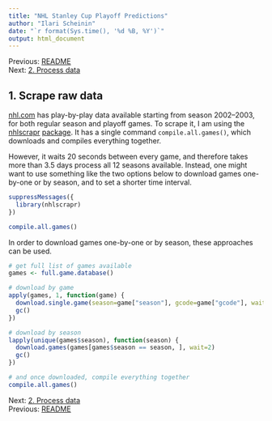 ```yaml
---
title: "NHL Stanley Cup Playoff Predictions"
author: "Ilari Scheinin"
date: "`r format(Sys.time(), '%d %B, %Y')`"
output: html_document
---
```


Previous: [README](https://github.com/ilarischeinin/stanley)  
Next: [2. Process data](process.html)

1. Scrape raw data
------------------

[nhl.com](http://www.nhl.com) has play-by-play data available starting from
season 2002--2003, for both regular season and playoff games. To scrape it, I
am using the [nhlscrapr](https://github.com/acthomasca/nhlscrapr)
[package](http://cran.r-project.org/web/packages/nhlscrapr/). It has a single
command `compile.all.games()`, which downloads and compiles everything together.

However, it waits 20 seconds between every game, and therefore takes more than
3.5 days process all 12 seasons available. Instead, one might want to use
something like the two options below to download games one-by-one or by season,
and to set a shorter time interval.

```r
suppressMessages({
  library(nhlscrapr)
})

compile.all.games()
```

In order to download games one-by-one or by season, these approaches can be
used.

```r

# get full list of games available
games <- full.game.database()

# download by game
apply(games, 1, function(game) {
  download.single.game(season=game["season"], gcode=game["gcode"], wait=2)
  gc()
})

# download by season
lapply(unique(games$season), function(season) {
  download.games(games[games$season == season, ], wait=2)
  gc()
})

# and once downloaded, compile everything together
compile.all.games()
```

Next: [2. Process data](process.html)  
Previous: [README](https://github.com/ilarischeinin/stanley)
